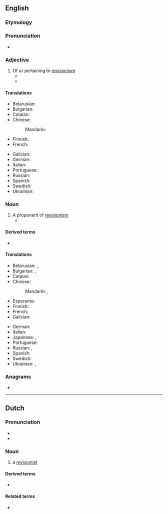==English==

===Etymology===
{{suffix|en|revision|ist}}

===Pronunciation===
* {{IPA|en|/ɹɪˈvɪʒənɪst/}}

===Adjective===
{{en-adj}}

# Of or pertaining to [[revisionism]]
#* {{quote-book
|en
|year=1972
|last=Topping
|first=Seymour
|authorlink=Seymour Topping
|title=Journey Between Two Chinas
|url=https://archive.org/details/lccn_060903279/
|publisher={{w|Harper & Row}}
|ISBN=006-090327-9
|OCLC=906398512
|page=317
|pageurl=https://archive.org/details/lccn_060903279/page/317/
|text=Wang interjected: "We are preparing large exhibitions of art done by workers, peasants and soldiers in cooperation with the art teachers and students. Among them is one popular work entitled 'Never Stop Struggling as Long as You Are Alive.' It is a painting depicting the story of our heroic soldiers fighting the Soviet '''revisionist''' troops when they invaded Chen Pao Island on our frontier. Yes," Wang said enthusiastically, "a new upsurge in art is taking form."}}
#* {{quote-journal|en|author=Oliver Brown|title=Oscar Pistorius jailed for five years – sport afforded no protection against his tragic fallibilities: Bladerunner's punishment for killing Reeva Steenkamp is but a frippery when set against the burden that her bereft parents, June and Barry, must carry &#91;print version: No room for sentimentality in this tragedy, 13 September 2014, p.&nbsp;S22&#93;|url=http://www.telegraph.co.uk/news/worldnews/oscar-pistorius/11089621/Oscar-Pistorius-jailed-for-five-years-sport-afforded-no-protection-against-his-tragic-fallibilities.html|work={{w|The Daily Telegraph}} (Sport)|date=21 October 2014|passage=[I]n the 575 days since [[w:Oscar Pistorius|[Oscar] Pistorius]] shot dead his girlfriend {{w|Reeva Steenkamp}}, there has been an unseemly scramble to construct '''revisionist''' histories, to identify evidence beneath that placid exterior of a pugnacious, hair-trigger personality.}}

====Translations====
{{trans-top|of or pertaining to revisionism}}
* Belarusian: {{t|be|рэвізіяні́сцкі}}
* Bulgarian: {{t|bg|ревизионисти́чен}}
* Catalan: {{t|ca|revisionista}}
* Chinese:
*: Mandarin: {{t-needed|cmn}}
* Finnish: {{t+|fi|revisionistinen}}
* French: {{t+|fr|révisionniste|m|f}}
{{trans-mid}}
* Galician: {{t|gl|revisionista}}
* German: {{t|de|revisionistisch}}
* Italian: {{t+|it|revisionista}}
* Portuguese: {{t|pt|revisionista}}
* Russian: {{t+|ru|ревизиони́стский}}
* Spanish: {{t|es|revisionista}}
* Swedish: {{t+|sv|revisionistisk}}
* Ukrainian: {{t|uk|ревізіоні́стський}}
{{trans-bottom}}

===Noun===
{{en-noun}}

# A proponent of [[revisionism]]
#* {{quote-book
|en
|year=1978
|last=Nixon
|first=Richard
|authorlink=Richard Nixon
|title=RN: the Memoirs of Richard Nixon
|url=https://archive.org/details/rnmemoirsofricha00nixo/
|publisher=Grosset & Dunlap
|ISBN=0-448-14374-7
|LCCN=77-87793
|OCLC=760525066
|OL=7561812M
|page=568
|pageurl=https://archive.org/details/rnmemoirsofricha00nixo/page/568/
|text=Later on, when he had loosened up considerably, he told an amusing story that he said took place during a {{w|Sino-Soviet border conflict|Sino-Soviet border flare-up in 1969}}. "We had a hot line between the Soviet Union and ourselves then," he said, "but it had already become cold because the Kremlin never used it. At the time of the Chen Pao border incident, however, Kosygin picked it up and called us. When our operator answered, he said, 'This is Premier Kosygin. I would like to speak to Chairman Mao.' The operator, completely on his own, said, 'You are a '''revisionist''', and therefore I will not connect you.' So Kosygin said, 'Well, if you will not try to reach the Chairman, will you please connect me with Prime Minister Chou.' But the operator gave the same unauthorized reply and broke the connection."}}

====Derived terms====
* {{l|en|antirevisionist}}

====Translations====
{{trans-top|proponent of revisionism}}
* Belarusian: {{t|be|рэвізіяні́ст|m}}, {{t|be|рэвізіяні́стка|f}}
* Bulgarian: {{t|bg|ревизиони́ст|m}}, {{t|bg|ревизиони́стка|f}}
* Catalan: {{t|ca|revisionista|m|f}}
* Chinese:
*: Mandarin: {{t+|cmn|修正主義者}}, {{t+|cmn|修正主义者|tr=xiūzhèngzhǔyìzhě}}
* Esperanto: {{t-needed|eo}}
* Finnish: {{t+|fi|revisionisti}}
* French: {{t+|fr|révisionniste|m|f}}
* Galician: {{t|gl|revisionista|m|f}}
{{trans-mid}}
* German: {{t|de|Revisionist|m}}
* Italian: {{t+|it|revisionista}}
* Japanese: {{t|ja|歴史修正主義者|tr=れきししゅうせいしゅぎしゃ, rekishi shūseishugisha}}, {{t|ja|リビジョニスト|tr=ribijonisuto}}
* Portuguese: {{t|pt|revisionista|m|f}}
* Russian: {{t+|ru|ревизиони́ст|m}}, {{t+|ru|ревизиони́стка|f}}
* Spanish: {{t|es|revisionista|m|f}}
* Swedish: {{t+|sv|revisionist}}
* Ukrainian: {{t|uk|ревізіоні́ст|m}}, {{t|uk|ревізіоні́стка|f}}
{{trans-bottom}}

===Anagrams===
* {{anagrams|en|a=eiiinorsstv|versionitis}}

----

==Dutch==

===Pronunciation===
* {{audio|nl|Nl-revisionist.ogg|Audio}}
* {{rhymes|nl|ɪst}}

===Noun===
{{nl-noun|m|g2=f|-en|revisionistje}}

# a [[#English|revisionist]]

====Derived terms====
* {{l|nl|revisionistisch}}

====Related terms====
* {{l|nl|revisionisme}}